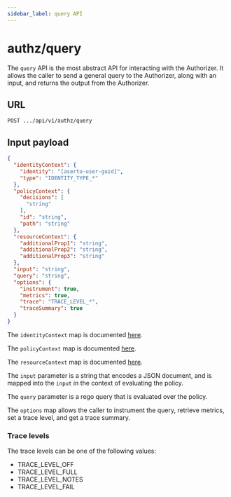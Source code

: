 ```yaml
---
sidebar_label: query API
---
```


# authz/query

The `query` API is the most abstract API for interacting with the Authorizer. It allows the caller to 
send a general query to the Authorizer, along with an input, and returns the output from the 
Authorizer.

## URL

`POST .../api/v1/authz/query`

## Input payload

```json
{
  "identityContext": {
    "identity": "[aserto-user-guid]",
    "type": "IDENTITY_TYPE_*"
  }, 
  "policyContext": {
    "decisions": [
      "string"
    ],
    "id": "string",
    "path": "string"
  },
  "resourceContext": {
    "additionalProp1": "string",
    "additionalProp2": "string",
    "additionalProp3": "string"
  },
  "input": "string",
  "query": "string",
  "options": {
    "instrument": true,
    "metrics": true,
    "trace": "TRACE_LEVEL_*",
    "traceSummary": true
  }
}
```

The `identityContext` map is documented [here](/docs/authorizer-guide/identity-context).

The `policyContext` map is documented [here](/docs/authorizer-guide/policy-context).

The `resourceContext` map is documented [here](/docs/authorizer-guide/resource-context).

The `input` parameter is a string that encodes a JSON document, and is mapped into the `input` in the context of 
evaluating the policy.

The `query` parameter is a rego query that is evaluated over the policy. 

The `options` map allows the caller to instrument the query, retrieve metrics, set a trace level, and 
get a trace summary.

### Trace levels

The trace levels can be one of the following values:
* TRACE_LEVEL_OFF
* TRACE_LEVEL_FULL
* TRACE_LEVEL_NOTES
* TRACE_LEVEL_FAIL
